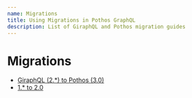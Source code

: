 ```yaml
---
name: Migrations
title: Using Migrations in Pothos GraphQL
description: List of GiraphQL and Pothos migration guides
---
```






# Migrations

- [GiraphQL (2.*) to Pothos (3.0)](./migrations/giraphql-pothos)
- [1.* to 2.0](./migrations/2.0)
